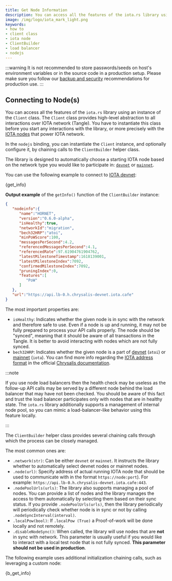 ```yaml
---
title: Get Node Information
description: You can access all the features of the iota.rs library using an instance of the Client class. The Client class provides high-level abstraction to all interactions over IOTA network (Tangle).
image: /img/logo/iota_mark_light.png
keywords:
- how to
- client class
- iota node
- ClientBuilder
- load balancer
- nodejs
---
```


:::warning
It is not recommended to store passwords/seeds on host's environment variables or in the source code in a production
setup. Please make sure you follow our [backup and security](https://wiki.iota.org/chrysalis-docs/guides/backup_security)
recommendations for production use.
:::

## Connecting to Node(s)

You can access all the features of the `iota.rs` library using an instance of the `Client` class. The `Client` class
provides high-level abstraction to all interactions over IOTA network (Tangle). You have to instantiate this class
before you start any interactions with the library, or more precisely with the
[IOTA nodes](https://wiki.iota.org/chrysalis-docs/node_software) that power IOTA network.

In the `nodejs` binding, you can instantiate the `Client` instance, and optionally configure it, by chaining calls to the
`ClientBuilder` helper class.

The library is designed to automatically choose a starting IOTA node based on the network type you would like to
participate in: [`devnet`](https://wiki.iota.org/chrysalis-docs/devnet) or
[`mainnet`](https://wiki.iota.org/chrysalis-docs/mainnet).

You can use the following example to connect to [IOTA devnet](https://wiki.iota.org/chrysalis-docs/devnet):

<CodeBlock className="language-javascript">
    {get_info}
</CodeBlock>

**Output example** of the `getInfo()` function of the `ClientBuilder` instance:

```json
{
   "nodeinfo":{
      "name":"HORNET",
      "version":"0.6.0-alpha",
      "isHealthy":true,
      "networkId":"migration",
      "bech32HRP":"atoi",
      "minPoWScore":100,
      "messagesPerSecond":4.2,
      "referencedMessagesPerSecond":4.1,
      "referencedRate":97.61904761904762,
      "latestMilestoneTimestamp":1618139001,
      "latestMilestoneIndex":7092,
      "confirmedMilestoneIndex":7092,
      "pruningIndex":0,
      "features":[
         "PoW"
      ]
   },
   "url":"https://api.lb-0.h.chrysalis-devnet.iota.cafe"
}
```

The most important properties are:
* `isHealthy`: Indicates whether the given node is in sync with the network and therefore safe to use. Even if a node is
up and running, it may not be fully prepared to process your API calls properly. The node should be "synced", meaning
that it should be aware of all transactions in the Tangle. It is better to avoid interacting with nodes which are not
fully synced.
* `bech32HRP`: Indicates whether the given node is a part of [devnet](https://wiki.iota.org/chrysalis-docs/devnet)
(`atoi`) or [mainnet](https://wiki.iota.org/chrysalis-docs/mainnet) (`iota`). You can find more info regarding the
[IOTA address format](https://wiki.iota.org/chrysalis-docs/guides/developer/#iota-15-address-anatom) in the official
[Chrysalis documentation](https://wiki.iota.org/chrysalis-docs/welcome).

:::note

If you use node load balancers then the health check may be useless as the follow-up API calls may be served by a
different node behind the load balancer that may have not been checked. You should be aware of this fact and trust the
load balancer participates only with nodes that are in healthy state. The `iota.rs` library additionally supports
a management of internal node pool, so you can mimic a load-balancer-like behavior using this feature locally.

:::

The `ClientBuilder` helper class provides several chaining calls through which the process
can be closely managed.

The most common ones are:

* `.network(str)`: Can be either `devnet` or `mainnet`. It instructs
the library whether to automatically select devnet nodes or mainnet nodes.
* `.node(url)`: Specify address of actual running IOTA node that should be used
to communicate with in the format `https://node:port`). For example: `https://api.lb-0.h.chrysalis-devnet.iota.cafe:443`.
* `.nodePoolUrls(urls)`: The library also supports managing a pool of
nodes. You can provide a list of nodes and the library manages the access to them automatically by selecting them based
on their sync status. If you provide `.nodePoolUrls(urls)`, then the library periodically will periodically check whether node is in sync or
not by calling `.nodeSyncInterval(interval)`.
* `.localPow(bool)`: If `.localPow (True)` a Proof-of-work will be done
locally and not remotely.
* `.disableNodeSync()`: When called, the library will use nodes that
are **not** in sync with network. This parameter is usually useful if you would like to interact with a local test node
that is not fully synced. **This parameter should not be used in production**.

The following example uses additional initialization chaining calls, such as leveraging a custom node:

<CodeBlock className="language-javascript">
    {b_get_info}
</CodeBlock>